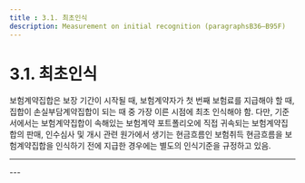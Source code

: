 ```yaml
---
title : 3.1. 최초인식
description: Measurement on initial recognition (paragraphsB36–B95F)
---
```



# 3.1. 최초인식

보험계약집합은  보장 기간이 시작될 때, 보험계약자가 첫 번째 보험료를 지급해야 할 때, 집합이 손실부담계약집합이 되는 때 중 가장 이른 시점에 최초 인식해야 함. 다만, 기준서에서는 보험계약집합이 속해있는 보험계약 포트폴리오에 직접 귀속되는 보험계약집합의 판매, 인수심사 및 개시 관련 원가에서 생기는 현금흐름인 보험취득 현금흐름을 보험계약집합을 인식하기 전에 지급한 경우에는 별도의 인식기준을 규정하고 있음. &#x20;


---
<CenterImg src="/ifrs/pic3-11.png" width={600} caption="[보험게약의 인식시기]">
</CenterImg>
---
